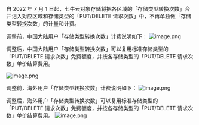 自 2022 年 7 月 1 日起，七牛云对象存储将把各区域的「存储类型转换次数」合并记入对应区域和存储类型的「PUT/DELETE 请求次数」中，不再单独做「存储类型转换次数」的计量和计费。

调整前，中国大陆用户「存储类型转换次数」计费说明如下：
![image.png](https://dn-odum9helk.qbox.me/FiRUv2hu8cuQt4-kERfC9USndkUR)

调整后，中国大陆用户「存储类型转换次数」可以复用标准存储类型的「PUT/DELETE 请求次数」免费额度，并按各存储类型的「PUT/DELETE 请求次数」单价结算费用。

![image.png](https://dn-odum9helk.qbox.me/FmGrHMS62rtftb_OdlGXy6YbImPh)

调整前，海外用户「存储类型转换次数」计费说明如下：
![image.png](https://dn-odum9helk.qbox.me/FvvGfYxU2RZhNggIhv_9bU5qmgvi)

调整后，海外用户「存储类型转换次数」可以复用标准存储类型的「PUT/DELETE 请求次数」免费额度，并按各存储类型的「PUT/DELETE 请求次数」单价结算费用。
![image.png](https://dn-odum9helk.qbox.me/FjpA9JjETljlxdOpL9tkWj62l7FX)